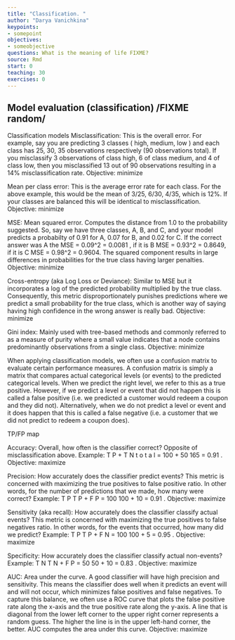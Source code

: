 ```yaml
---
title: "Classification. "
author: "Darya Vanichkina"
keypoints:
- somepoint
objectives:
- someobjective
questions: What is the meaning of life FIXME?
source: Rmd
start: 0
teaching: 30
exercises: 0
---
```




## Model evaluation (classification) /FIXME random/

Classification models
Misclassification: This is the overall error. For example, say you are predicting 3 classes ( high, medium, low ) and each class has 25, 30, 35 observations respectively (90 observations total). If you misclassify 3 observations of class high, 6 of class medium, and 4 of class low, then you misclassified 13 out of 90 observations resulting in a 14% misclassification rate. Objective: minimize

Mean per class error: This is the average error rate for each class. For the above example, this would be the mean of 3/25, 6/30, 4/35, which is 12%. If your classes are balanced this will be identical to misclassification. Objective: minimize

MSE: Mean squared error. Computes the distance from 1.0 to the probability suggested. So, say we have three classes, A, B, and C, and your model predicts a probabilty of 0.91 for A, 0.07 for B, and 0.02 for C. If the correct answer was A the  MSE = 0.09^2 = 0.0081 , if it is B MSE = 0.93^2 = 0.8649, if it is C MSE = 0.98^2 = 0.9604. The squared component results in large differences in probabilities for the true class having larger penalties. Objective: minimize

Cross-entropy (aka Log Loss or Deviance): Similar to MSE but it incorporates a log of the predicted probability multiplied by the true class. Consequently, this metric disproportionately punishes predictions where we predict a small probability for the true class, which is another way of saying having high confidence in the wrong answer is really bad. Objective: minimize

Gini index: Mainly used with tree-based methods and commonly referred to as a measure of purity where a small value indicates that a node contains predominantly observations from a single class. Objective: minimize

When applying classification models, we often use a confusion matrix to evaluate certain performance measures. A confusion matrix is simply a matrix that compares actual categorical levels (or events) to the predicted categorical levels. When we predict the right level, we refer to this as a true positive. However, if we predict a level or event that did not happen this is called a false positive (i.e. we predicted a customer would redeem a coupon and they did not). Alternatively, when we do not predict a level or event and it does happen that this is called a false negative (i.e. a customer that we did not predict to redeem a coupon does).

TP/FP map

Accuracy: Overall, how often is the classifier correct? Opposite of misclassification above. Example: 
T
P
+
T
N
t
o
t
a
l
=
100
+
50
165
=
0.91
. Objective: maximize

Precision: How accurately does the classifier predict events? This metric is concerned with maximizing the true positives to false positive ratio. In other words, for the number of predictions that we made, how many were correct? Example: 
T
P
T
P
+
F
P
=
100
100
+
10
=
0.91
. Objective: maximize

Sensitivity (aka recall): How accurately does the classifier classify actual events? This metric is concerned with maximizing the true positives to false negatives ratio. In other words, for the events that occurred, how many did we predict? Example: 
T
P
T
P
+
F
N
=
100
100
+
5
=
0.95
. Objective: maximize

Specificity: How accurately does the classifier classify actual non-events? Example: 
T
N
T
N
+
F
P
=
50
50
+
10
=
0.83
. Objective: maximize

AUC: Area under the curve. A good classifier will have high precision and sensitivity. This means the classifier does well when it predicts an event will and will not occur, which minimizes false positives and false negatives. To capture this balance, we often use a ROC curve that plots the false positive rate along the x-axis and the true positive rate along the y-axis. A line that is diagonal from the lower left corner to the upper right corner represents a random guess. The higher the line is in the upper left-hand corner, the better. AUC computes the area under this curve. Objective: maximize


